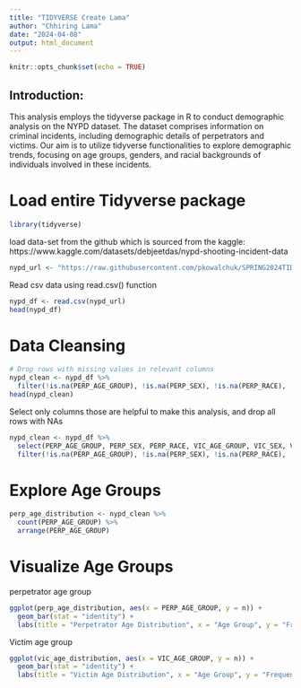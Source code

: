 ```yaml
---
title: "TIDYVERSE Create Lama"
author: "Chhiring Lama"
date: "2024-04-08"
output: html_document
---
```


```r
knitr::opts_chunk$set(echo = TRUE)
```

## Introduction:

This analysis employs the tidyverse package in R to conduct demographic analysis on the NYPD dataset. The dataset comprises information on criminal incidents, including demographic details of perpetrators and victims. Our aim is to utilize tidyverse functionalities to explore demographic trends, focusing on age groups, genders, and racial backgrounds of individuals involved in these incidents.

# Load entire Tidyverse package
```r
library(tidyverse)
```

load data-set from the github which is sourced from the kaggle: https://www.kaggle.com/datasets/debjeetdas/nypd-shooting-incident-data

```r
nypd_url <- "https://raw.githubusercontent.com/pkowalchuk/SPRING2024TIDYVERSE/main/NYPD_Shooting_Incident_Data__Year_To_Date_.csv"
```

Read csv data using read.csv() function

```r
nypd_df <- read.csv(nypd_url)
head(nypd_df)
```
# Data Cleansing

```r
# Drop rows with missing values in relevant columns
nypd_clean <- nypd_df %>%
  filter(!is.na(PERP_AGE_GROUP), !is.na(PERP_SEX), !is.na(PERP_RACE), !is.na(VIC_AGE_GROUP), !is.na(VIC_SEX), !is.na(VIC_RACE))
head(nypd_clean)

```
Select only columns those are helpful to make this analysis, and drop all rows with NAs

```r
nypd_clean <- nypd_df %>%
  select(PERP_AGE_GROUP, PERP_SEX, PERP_RACE, VIC_AGE_GROUP, VIC_SEX, VIC_RACE) %>%
  filter(!is.na(PERP_AGE_GROUP), !is.na(PERP_SEX), !is.na(PERP_RACE), !is.na(VIC_AGE_GROUP), !is.na(VIC_SEX), !is.na(VIC_RACE))
```

# Explore Age Groups

```r

perp_age_distribution <- nypd_clean %>%
  count(PERP_AGE_GROUP) %>%
  arrange(PERP_AGE_GROUP)
```

# Visualize Age Groups

perpetrator age group
```r

ggplot(perp_age_distribution, aes(x = PERP_AGE_GROUP, y = n)) +
  geom_bar(stat = "identity") +
  labs(title = "Perpetrator Age Distribution", x = "Age Group", y = "Frequency")
```


Victim age group
```r
ggplot(vic_age_distribution, aes(x = VIC_AGE_GROUP, y = n)) +
  geom_bar(stat = "identity") +
  labs(title = "Victim Age Distribution", x = "Age Group", y = "Frequency")
```

